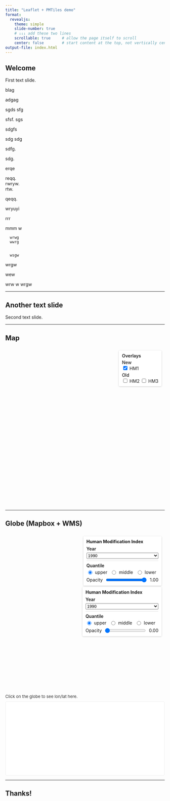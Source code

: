 ```yaml
---
title: "Leaflet + PMTiles demo"
format:
  revealjs:
    theme: simple
    slide-number: true
    # ↓↓↓ add these two lines
    scrollable: true     # allow the page itself to scroll
    center: false        # start content at the top, not vertically centred
output-file: index.html
---
```


```{=html}
<style>
  /* Disable vertical scrolling only on slides with the .no-scroll class */
  .reveal .slide.no-scroll { overflow-y: hidden !important; }
</style>
```

```{=html}
<script>
  // Global token for the whole deck (read from env at render time)
  window.MAPBOX_TOKEN = "{{< env MAPBOX_TOKEN >}}";
  if (!window.MAPBOX_TOKEN) {
    console.warn('MAPBOX_TOKEN env var not set. Mapbox slide may not load.');
  }
  if (window.mapboxgl && window.MAPBOX_TOKEN) {
    mapboxgl.accessToken = window.MAPBOX_TOKEN;
  }
</script>
```

## Welcome

First text slide.


blag

adgag

sgds
sfg

sfsf. 
sgs

sdgfs
  

  sdg
    sdg


sdfg. 

sdg.

erqe

reqq.  
rwryw.   
rtw. 

qeqq. 

wryuyi
  

  rrr


  mmm
     w

      wrwg
      wwrg


      wsgw
wrgw
   
wew

wrw 
  w 
    wrgw

---

## Another text slide

Second text slide.

---

## Map {.no-scroll}

```{=html}
<!-- Leaflet container -->
<link rel="stylesheet"
      href="https://unpkg.com/leaflet@1.9.4/dist/leaflet.css"/>

<div id="map-wrap" style="position: relative;">
  <div id="map" style="height: 500px; margin-top: 1rem;"></div>
  <!-- Simple custom layer toggles -->
  <div id="layer-controls" class="layer-controls" style="position:absolute; right:10px; top:10px; z-index:1000; background:rgba(255,255,255,0.92); padding:8px 10px; border-radius:4px; font-size:14px; box-shadow:0 1px 4px rgba(0,0,0,0.2);">
    <div style="font-weight:600; margin-bottom:4px;">Overlays</div>
    <div style="margin-bottom:4px;">
      <div style="font-weight:500;">New</div>
      <label><input type="checkbox" id="layer-hm1" checked> HM1</label>
    </div>
    <div>
      <div style="font-weight:500;">Old</div>
      <label><input type="checkbox" id="layer-hm2"> HM2</label>
      <label><input type="checkbox" id="layer-hm3"> HM3</label>
    </div>
  </div>
  
</div>

```

<script src="https://unpkg.com/leaflet@1.9.4/dist/leaflet.js"></script>
<script src="https://unpkg.com/pmtiles@4.3.0/dist/pmtiles.js"></script>

<script>
  // Initialize only when this slide is visible; ensure sizing after render
  let mapInited = false;
  function initMap() {
    if (mapInited) return;
    mapInited = true;

    const map = L.map('map', { zoomControl: true });
    const initialCenter = [-33.8518, 18.48];
    const initialZoom = 8;
    map.setView(initialCenter, initialZoom);
    L.tileLayer('https://{s}.tile.openstreetmap.org/{z}/{x}/{y}.png', {
      maxZoom: 19,
      attribution: '&copy; OpenStreetMap contributors'
    }).addTo(map);

    const url = "https://pub-6b6a1d5b041c4c749efaeb294cda9aac.r2.dev/hm_1990_rgb.pmtiles";

    // Create three raster layers from the same PMTiles source
    const p1 = new pmtiles.PMTiles(url);
    const p2 = new pmtiles.PMTiles(url);
    const p3 = new pmtiles.PMTiles(url);

    const hm1 = pmtiles.leafletRasterLayer(p1);
    const hm2 = pmtiles.leafletRasterLayer(p2);
    const hm3 = pmtiles.leafletRasterLayer(p3);

    // Add HM1 by default; others can be toggled on
    hm1.addTo(map);

    // Wire up custom checkbox controls
    const c1 = document.getElementById('layer-hm1');
    const c2 = document.getElementById('layer-hm2');
    const c3 = document.getElementById('layer-hm3');

    function syncLayer(checkbox, layer) {
      if (!checkbox) return;
      if (checkbox.checked) {
        if (!map.hasLayer(layer)) layer.addTo(map);
      } else {
        if (map.hasLayer(layer)) map.removeLayer(layer);
      }
    }

    // initial sync (HM1 checked by default)
    syncLayer(c1, hm1);
    syncLayer(c2, hm2);
    syncLayer(c3, hm3);

    [
      [c1, hm1],
      [c2, hm2],
      [c3, hm3]
    ].forEach(([cb, layer]) => {
      if (cb) cb.addEventListener('change', () => syncLayer(cb, layer));
    });

    // Ensure sizing is correct after header is ready (any source ok)
    p1.getHeader().then(() => {
      map.invalidateSize();
    });

    // Also trigger after first paint
    requestAnimationFrame(() => map.invalidateSize(true));
  }

  function maybeInitOnCurrentSlide() {
    const current = window.Reveal && Reveal.getCurrentSlide ? Reveal.getCurrentSlide() : null;
    if (current && current.querySelector('#map')) {
      initMap();
      // extra nudge after transition
      setTimeout(() => window.dispatchEvent(new Event('resize')), 200);
    }
  }

  document.addEventListener('DOMContentLoaded', () => {
    if (window.Reveal) {
      Reveal.on('ready', maybeInitOnCurrentSlide);
      Reveal.on('slidechanged', maybeInitOnCurrentSlide);
    } else {
      initMap();
    }
  });
</script>

 
---

## Globe (Mapbox + WMS)

```{=html}
<link href="https://api.mapbox.com/mapbox-gl-js/v3.9.3/mapbox-gl.css" rel="stylesheet" />
<div id="mb-globe-wrap" style="position:relative;">
  <div id="mb-globe" style="height: 500px; margin-top: 1rem;"></div>
  <!-- Layer toggle controls: Panel 1 -->
  <div id="mb-layer-controls-1" style="position:absolute; right:10px; top:10px; z-index:1000; background:rgba(255,255,255,0.92); padding:8px 10px; border-radius:4px; font-size:14px; box-shadow:0 1px 4px rgba(0,0,0,0.2); min-width: 220px;">
    <div style="font-weight:700; margin-bottom:6px;">Human Modification Index</div>
    <div style="font-weight:600; margin-bottom:4px;">Year</div>
    <div style="margin-bottom:6px;">
      <select id="mb-year-1" style="width:100%;">
        <option value="1990-01-01">1990</option>
        <option value="1995-01-01">1995</option>
        <option value="2000-01-01">2000</option>
        <option value="2005-01-01">2005</option>
        <option value="2010-01-01">2010</option>
        <option value="2015-01-01">2015</option>
        <option value="2020-01-01">2020</option>
        <option value="2025-01-01">2025</option>
        <option value="2030-01-01">2030</option>
        <option value="2035-01-01">2035</option>
        <option value="2040-01-01">2040</option>
      </select>
    </div>
    <div style="border-top: 1px solid #ddd; margin:6px 0;"></div>
    <div style="font-weight:600; margin-bottom:4px;">Quantile</div>
    <div style="display:flex; gap:10px; flex-wrap:wrap;">
      <label style="display:inline-flex; align-items:center; gap:6px;"><input type="radio" name="mb-param-1" id="mb1-param-upper" value="upper" checked> <span>upper</span></label>
      <label style="display:inline-flex; align-items:center; gap:6px;"><input type="radio" name="mb-param-1" id="mb1-param-middle" value="middle"> <span>middle</span></label>
      <label style="display:inline-flex; align-items:center; gap:6px;"><input type="radio" name="mb-param-1" id="mb1-param-lower" value="lower"> <span>lower</span></label>
    </div>
    <div style="margin-top:6px;">
      <label style="display:flex; align-items:center; gap:8px;">
        <span>Opacity</span>
        <input type="range" id="mb-opacity-1" min="0" max="1" step="0.05" value="1">
        <span id="mb-opacity-1-val">1.00</span>
      </label>
    </div>
  </div>
  <!-- Layer toggle controls: Panel 2 -->
  <div id="mb-layer-controls-2" style="position:absolute; right:10px; top:170px; z-index:999; background:rgba(255,255,255,0.92); padding:8px 10px; border-radius:4px; font-size:14px; box-shadow:0 1px 4px rgba(0,0,0,0.2); min-width: 220px;">
    <div style="font-weight:700; margin-bottom:6px;">Human Modification Index</div>
    <div style="font-weight:600; margin-bottom:4px;">Year</div>
    <div style="margin-bottom:6px;">
      <select id="mb-year-2" style="width:100%;">
        <option value="1990-01-01">1990</option>
        <option value="1995-01-01">1995</option>
        <option value="2000-01-01">2000</option>
        <option value="2005-01-01">2005</option>
        <option value="2010-01-01">2010</option>
        <option value="2015-01-01">2015</option>
        <option value="2020-01-01">2020</option>
        <option value="2025-01-01">2025</option>
        <option value="2030-01-01">2030</option>
        <option value="2035-01-01">2035</option>
        <option value="2040-01-01">2040</option>
      </select>
    </div>
    <div style="border-top: 1px solid #ddd; margin:6px 0;"></div>
    <div style="font-weight:600; margin-bottom:4px;">Quantile</div>
    <div style="display:flex; gap:10px; flex-wrap:wrap;">
      <label style="display:inline-flex; align-items:center; gap:6px;"><input type="radio" name="mb-param-2" id="mb2-param-upper" value="upper" checked> <span>upper</span></label>
      <label style="display:inline-flex; align-items:center; gap:6px;"><input type="radio" name="mb-param-2" id="mb2-param-middle" value="middle"> <span>middle</span></label>
      <label style="display:inline-flex; align-items:center; gap:6px;"><input type="radio" name="mb-param-2" id="mb2-param-lower" value="lower"> <span>lower</span></label>
    </div>
    <div style="margin-top:6px;">
      <label style="display:flex; align-items:center; gap:8px;">
        <span>Opacity</span>
        <input type="range" id="mb-opacity-2" min="0" max="1" step="0.05" value="0">
        <span id="mb-opacity-2-val">0.00</span>
      </label>
    </div>
  </div>
  
  <!-- Click coords readout -->
  <div id="mb-coords" style="margin-top: 8px; font-size: 13px; color:#333;">
    Click on the globe to see lon/lat here.
  </div>
  <div id="mb-edr" style="margin-top: 6px; font-size: 12px; color:#333; white-space: pre-wrap;"></div>
  <!-- Air through time chart -->
  <div id="air-chart-wrap" style="height: 220px; margin-top: 8px; background: #fff; border: 1px solid #eee; border-radius: 4px; padding: 6px;">
    <canvas id="air-chart" height="200"></canvas>
  </div>
  
</div>
```

<link href="https://api.mapbox.com/mapbox-gl-js/v3.9.3/mapbox-gl.css" rel="stylesheet" />
<script src="https://api.mapbox.com/mapbox-gl-js/v3.9.3/mapbox-gl.js"></script>
<!-- Chart.js + date adapter for time scale -->
<script src="https://cdn.jsdelivr.net/npm/chart.js@4.4.3/dist/chart.umd.min.js"></script>
<script src="https://cdn.jsdelivr.net/npm/chartjs-adapter-date-fns@3.0.0/dist/chartjs-adapter-date-fns.umd.min.js"></script>
<script>
  let mbGlobeInited = false;
  // Chart instance holder
  let airChart = null;
  function initMbGlobe() {
    if (mbGlobeInited) return;
    mbGlobeInited = true;

    // Expect token set globally as window.MAPBOX_TOKEN; no hardcoded fallback
    if (window.MAPBOX_TOKEN) {
      mapboxgl.accessToken = window.MAPBOX_TOKEN;
    } else {
      console.warn('Mapbox token missing. Set MAPBOX_TOKEN env var before rendering the Mapbox globe slide.');
    }

    const map = new mapboxgl.Map({
      container: 'mb-globe',
      style: 'mapbox://styles/mapbox/satellite-streets-v12',
      zoom: 1,
      center: [-74.5447, 40.6892],
      attributionControl: true
    });

    // Show last-clicked lon/lat under the globe and drop/update a marker
    const coordEl = document.getElementById('mb-coords');
    function fmt(n) { return (Math.round(n * 10000) / 10000).toFixed(4); }
    if (coordEl) {
      map.on('click', (e) => {
        const { lng, lat } = e.lngLat;
        coordEl.textContent = `Lon: ${fmt(lng)}, Lat: ${fmt(lat)}`;
        // Update click-point GeoJSON source if present
        const src = map.getSource('click-point');
        if (src) {
          src.setData({
            type: 'FeatureCollection',
            features: [
              {
                type: 'Feature',
                geometry: { type: 'Point', coordinates: [lng, lat] },
                properties: {}
              }
            ]
          });
        }

        // Fetch EDR for three quantiles and plot together
        const edrEl = document.getElementById('mb-edr');
        if (edrEl) {
          // Show a lightweight spinner while fetching
          if (!document.getElementById('edr-spinner-style')) {
            const style = document.createElement('style');
            style.id = 'edr-spinner-style';
            style.textContent = `
              .edr-spinner { display:inline-block; width:14px; height:14px; border:2px solid rgba(0,0,0,0.15); border-top-color: rgba(0,0,0,0.6); border-radius:50%; animation: edr-spin 0.8s linear infinite; vertical-align:middle; }
              @keyframes edr-spin { to { transform: rotate(360deg); } }
            `;
            document.head.appendChild(style);
          }
          edrEl.innerHTML = '<span class="edr-spinner" aria-label="Loading" title="Loading"></span>';
          const coordsWKT = `POINT(${lng} ${lat})`;
          const makeUrl = (param) => `https://compute.earthmover.io/v1/services/edr/the-nature-conservancy/hm-multitemp/main/hm/edr/position?coords=${encodeURIComponent(coordsWKT)}&parameter-name=${param}`;
          const paramsList = ['upper','middle','lower'];
          Promise.all(paramsList.map(p => fetch(makeUrl(p)).then(r => r.json()).then(data => ({ p, data })).catch(err => ({ p, error: err }))))
            .then(results => {
              // Collect points per param within date window
              const colors = { upper: '#e41a1c', middle: '#377eb8', lower: '#4daf4a' };
              const series = { upper: [], middle: [], lower: [] };
              const START_MS = Date.parse('1990-01-01');
              const CUTOVER_MS = Date.parse('2020-01-01');
              const END_MS = Date.parse('2040-01-01');
              let firstText = '';
              results.forEach(({ p, data, error }) => {
                if (error || !data || !series[p]) return;
                const dates = data?.domain?.axes?.date?.values || data?.domain?.axes?.t?.values || [];
                const vals = data?.ranges?.[p]?.values || [];
                if (Array.isArray(dates) && Array.isArray(vals) && dates.length && vals.length) {
                  series[p] = dates
                    .map((d, i) => ({ x: Date.parse(d), y: vals[i] }))
                    .filter(pt => Number.isFinite(pt.x) && Number.isFinite(pt.y) && pt.x >= START_MS && pt.x <= END_MS);
                  if (!firstText) firstText = `Date: ${dates[0]}  •  ${p}: ${vals[0]}`;
                }
              });
              // Stop showing spinner regardless of whether data was found
              edrEl.innerHTML = '';

              // Build datasets: shaded 95% confidence (upper to lower), plus middle as observed/predicted
              // Make the confidence band converge to a single point at the last observed year (CUTOVER_MS)
              // using the middle series value at CUTOVER_MS, then expand from first forecast year (e.g., 2025).
              const lastObservedMiddle = [...series.middle]
                .filter(pt => pt.x <= CUTOVER_MS)
                .sort((a,b) => a.x - b.x)
                .slice(-1)[0];
              const cutY = lastObservedMiddle ? lastObservedMiddle.y : null;
              let lowerBand = series.lower.filter(pt => pt.x >= CUTOVER_MS);
              let upperBand = series.upper.filter(pt => pt.x >= CUTOVER_MS);
              if (cutY !== null) {
                lowerBand = [{ x: CUTOVER_MS, y: cutY }, ...lowerBand];
                upperBand = [{ x: CUTOVER_MS, y: cutY }, ...upperBand];
              }
              const lowerDs = {
                label: '', // no label; hide from legend/tooltip
                data: lowerBand,
                borderColor: 'transparent',
                backgroundColor: 'transparent',
                pointRadius: 0,
                borderWidth: 0,
                tension: 0.2,
                fill: false
              };
              const bandDs = {
                label: '95% confidence',
                data: upperBand,
                borderColor: 'transparent',
                backgroundColor: (colors.upper || '#e41a1c') + '33',
                pointRadius: 0,
                borderWidth: 0,
                tension: 0.2,
                fill: '-1' // fill to previous dataset (lower)
              };
              // Split middle into observed (<=2020-01-01) and predicted (>=2020-01-01)
              let observed = series.middle.map(pt => (pt.x <= CUTOVER_MS ? pt : { x: pt.x, y: null }));
              let predicted = series.middle.filter(pt => pt.x >= CUTOVER_MS);
              // Add bridging point at CUTOVER_MS so lines meet without a gap
              const prevPt = [...series.middle].filter(pt => pt.x <= CUTOVER_MS).sort((a,b) => a.x - b.x).slice(-1)[0];
              const hasCutoverObserved = observed.some(pt => pt.x === CUTOVER_MS && pt.y !== null);
              const hasCutoverPred = predicted.some(pt => pt.x === CUTOVER_MS);
              if (prevPt) {
                const bridge = { x: CUTOVER_MS, y: prevPt.y };
                if (!hasCutoverObserved) observed = [...observed.filter(pt => pt.x < CUTOVER_MS), bridge, ...observed.filter(pt => pt.x > CUTOVER_MS)];
                if (!hasCutoverPred) predicted = [bridge, ...predicted];
              }
              // Ensure arrays sorted by x and nulls removed from predicted
              observed.sort((a,b) => a.x - b.x);
              predicted.sort((a,b) => a.x - b.x);
              const observedDs = {
                label: 'observed',
                data: observed,
                borderColor: colors.middle,
                backgroundColor: 'transparent',
                pointRadius: 0,
                borderWidth: 2,
                borderDash: [],
                tension: 0.2,
                fill: false
              };
              const predictedDs = {
                label: 'predicted',
                data: predicted,
                borderColor: colors.middle,
                backgroundColor: 'transparent',
                pointRadius: 0,
                borderWidth: 2,
                borderDash: [6, 4],
                tension: 0.2,
                fill: false
              };
              const datasets = [lowerDs, bandDs, observedDs, predictedDs];

              // Build or update Chart.js
              const ctx = document.getElementById('air-chart');
              if (ctx && window.Chart) {
                // Destroy any existing chart on this canvas before creating a new one
                try {
                  const existing = (window.Chart.getChart ? window.Chart.getChart(ctx) : window.airChart);
                  if (existing) existing.destroy();
                } catch (e) { console.warn('Chart destroy warning:', e); }

                window.airChart = new Chart(ctx, {
                  type: 'line',
                  data: { datasets },
                  options: {
                    maintainAspectRatio: false,
                    parsing: false,
                    spanGaps: true,
                    scales: {
                      x: {
                        type: 'linear',
                        title: { display: true, text: 'Date' },
                        min: START_MS,
                        max: END_MS,
                        ticks: {
                          callback: (v) => { try { return new Date(v).toISOString().slice(0,16).replace('T',' '); } catch { return v; } },
                          maxTicksLimit: 6
                        }
                      },
                      y: { title: { display: true, text: 'Human Modification Index' } }
                    },
                    plugins: {
                      legend: {
                        display: true,
                        labels: {
                          filter: (item) => !!item.text
                        }
                      },
                      tooltip: {
                        callbacks: {
                          label: (ctx) => {
                            const label = ctx.dataset && typeof ctx.dataset.label === 'string' ? ctx.dataset.label : '';
                            if (!label || label.startsWith('_')) return null; // hide helper/empty labels
                            const x = ctx.parsed.x; const y = ctx.parsed.y;
                            const ts = new Date(x).toISOString().slice(0,19).replace('T',' ');
                            return ` ${label}: ${y}  •  ${ts}`;
                          }
                        }
                      }
                    }
                  }
                });
              }
            })
            .catch(err => {
              // Hide spinner and log error, but do not show UI text
              edrEl.innerHTML = '';
              console.error('EDR error:', err);
            });
        }
      });
    }

    map.on('style.load', () => {
      // Switch to globe projection
      if (map.setProjection) {
        map.setProjection('globe');
      }

      // Build WMS URL from PARAM and YEAR selections
      const buildWmsUrl = (param, year) => {
        const base = 'https://compute.earthmover.io/v1/services/wms/the-nature-conservancy/hm-multitemp/main/hm/wms?version=1.3.0&service=WMS&request=GetMap&layers=PARAM&styles=raster/default&colorscalerange=0,1&width=512&height=512&crs=EPSG:3857&date=YEAR&tile={x},{y},{z}';
        return base.replace('PARAM', param).replace('YEAR', year);
      };

      // Insert below labels/buildings if present
      const beforeId = map.getStyle().layers.find(l => ['building','road-label','poi-label','place-label'].includes(l.id))?.id;

      // IDs for PARAM sources/layers
      const params = ['lower','middle','upper']; // bottom-first for stacking
      const srcId = (panel, p) => `wms-${panel}-${p}-src`;
      const lyrId = (panel, p) => `wms-${panel}-${p}-layer`;

      // Helper to (re)create a source+layer for a given panel, param and year
      function upsertParam(panel, param, year, opacity) {
        if (map.getLayer(lyrId(panel, param))) map.removeLayer(lyrId(panel, param));
        if (map.getSource(srcId(panel, param))) map.removeSource(srcId(panel, param));
        const url = buildWmsUrl(param, year);
        console.log(`[WMS] panel=${panel} param=${param} year=${year} url=`, url);
        map.addSource(srcId(panel, param), {
          type: 'raster',
          tiles: [ url ],
          tileSize: 256
        });
        map.addLayer({
          id: lyrId(panel, param),
          type: 'raster',
          source: srcId(panel, param),
          paint: { 'raster-opacity': opacity }
        }, beforeId);
      }

      // Initial creation for both panels based on current UI selections
      const yearSel1 = document.getElementById('mb-year-1');
      const yearSel2 = document.getElementById('mb-year-2');
      const opacity1El = document.getElementById('mb-opacity-1');
      const opacity2El = document.getElementById('mb-opacity-2');
      const op1 = opacity1El ? parseFloat(opacity1El.value) : 1.0;
      const op2 = opacity2El ? parseFloat(opacity2El.value) : 0.0;
      const yearVal1 = yearSel1 ? yearSel1.value : '1990-01-01';
      const yearVal2 = yearSel2 ? yearSel2.value : '1990-01-01';
      params.forEach(p => upsertParam(1, p, yearVal1, op1));
      params.forEach(p => upsertParam(2, p, yearVal2, op2));

      // Wire up PARAM radios per panel to enforce single selection and toggle visibility
      function setOnly(panel, param) {
        params.forEach(p => {
          const id = lyrId(panel, p);
          if (map.getLayer(id)) map.setLayoutProperty(id, 'visibility', p === param ? 'visible' : 'none');
        });
      }
      const paramRadios1 = Array.from(document.querySelectorAll('input[name="mb-param-1"]'));
      const paramRadios2 = Array.from(document.querySelectorAll('input[name="mb-param-2"]'));
      paramRadios1.forEach(r => r.addEventListener('change', () => setOnly(1, r.value)));
      paramRadios2.forEach(r => r.addEventListener('change', () => setOnly(2, r.value)));
      // Initial vis sync: show selected radio only per panel
      const selRadio1 = (paramRadios1.find(r => r.checked) || { value: 'upper' }).value;
      const selRadio2 = (paramRadios2.find(r => r.checked) || { value: 'upper' }).value;
      setOnly(1, selRadio1);
      setOnly(2, selRadio2);

      // On Year change, recreate sources for that panel and reapply selection and opacity
      if (yearSel1) {
        yearSel1.addEventListener('change', () => {
          const y = yearSel1.value;
          const op = opacity1El ? parseFloat(opacity1El.value) : 1.0;
          params.forEach(p => upsertParam(1, p, y, op));
          const sr = (paramRadios1.find(r => r.checked) || { value: 'upper' }).value;
          setOnly(1, sr);
        });
      }
      if (yearSel2) {
        yearSel2.addEventListener('change', () => {
          const y = yearSel2.value;
          const op = opacity2El ? parseFloat(opacity2El.value) : 0.0;
          params.forEach(p => upsertParam(2, p, y, op));
          const sr = (paramRadios2.find(r => r.checked) || { value: 'upper' }).value;
          setOnly(2, sr);
        });
      }

      // Opacity sliders wiring: update raster-opacity for all layers of that panel
      function setOpacity(panel, value) {
        params.forEach(p => {
          const id = lyrId(panel, p);
          if (map.getLayer(id)) map.setPaintProperty(id, 'raster-opacity', value);
        });
      }
      const op1Val = document.getElementById('mb-opacity-1-val');
      const op2Val = document.getElementById('mb-opacity-2-val');
      if (opacity1El) {
        opacity1El.addEventListener('input', () => {
          const v = parseFloat(opacity1El.value);
          if (op1Val) op1Val.textContent = v.toFixed(2);
          setOpacity(1, v);
        });
      }
      if (opacity2El) {
        opacity2El.addEventListener('input', () => {
          const v = parseFloat(opacity2El.value);
          if (op2Val) op2Val.textContent = v.toFixed(2);
          setOpacity(2, v);
        });
      }

      // Global map error logging for easier debugging
      map.on('error', (e) => {
        console.error('[Mapbox error]', e && e.error ? e.error : e);
      });

      // Add empty GeoJSON source/layer for click marker (above WMS, below labels if possible)
      if (!map.getSource('click-point')) {
        map.addSource('click-point', {
          type: 'geojson',
          data: { type: 'FeatureCollection', features: [] }
        });
      }
      if (!map.getLayer('click-point-layer')) {
        map.addLayer({
          id: 'click-point-layer',
          type: 'circle',
          source: 'click-point',
          paint: {
            'circle-radius': 6,
            'circle-color': '#e74c3c',
            'circle-stroke-color': '#ffffff',
            'circle-stroke-width': 1.5
          }
        }, beforeId);
      }

      // Resize nudges
      setTimeout(() => map.resize(), 200);
      requestAnimationFrame(() => map.resize());
    });
  }

  function maybeInitMbGlobeOnCurrentSlide() {
    const current = window.Reveal && Reveal.getCurrentSlide ? Reveal.getCurrentSlide() : null;
    if (current && current.querySelector('#mb-globe')) {
      initMbGlobe();
    }
  }

  document.addEventListener('DOMContentLoaded', () => {
    if (window.Reveal) {
      Reveal.on('ready', maybeInitMbGlobeOnCurrentSlide);
      Reveal.on('slidechanged', maybeInitMbGlobeOnCurrentSlide);
    } else {
      initMbGlobe();
    }
  });
</script>
---

## Thanks!
